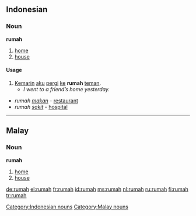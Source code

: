 ==Indonesian==

===Noun===
'''rumah'''

# [[home]]
# [[house]]

====Usage====
{{rfc-header|Usage}}
# [[kemarin|Kemarin]] [[aku]] [[pergi]] [[ke]] '''rumah''' [[teman]].
#* ''I went to a friend’s home yesterday.''

* ''rumah'' ''[[makan]]'' - [[restaurant]]
* ''rumah'' ''[[sakit]]'' - [[hospital]]

[[Category:Indonesian nouns]]

----

==Malay==

===Noun===
'''rumah'''

# [[home]]
# [[house]]

[[Category:Malay nouns]]

[[de:rumah]]
[[el:rumah]]
[[fr:rumah]]
[[id:rumah]]
[[ms:rumah]]
[[nl:rumah]]
[[ru:rumah]]
[[fi:rumah]]
[[tr:rumah]]
